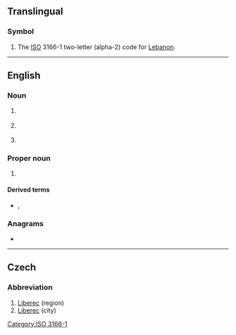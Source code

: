 {{also|lb|.lb|℔}}
==Translingual==

===Symbol===
{{head|mul|symbol}}
# The [[ISO]] 3166-1 two-letter (alpha-2) code for [[Lebanon]].

[[Category:ISO 3166-1]]

----

==English==

===Noun===
{{en-noun}}

# {{lb|en|soccer}} {{initialism of|left back|lang=en}}
# {{lb|en|American football}} {{initialism of|linebacker|lang=en}}
# {{lb|en|military}} {{initialism of|local board|lang=en}}<!--local draft board-->

===Proper noun===
{{en-proper noun}}

# {{lb|en|attributive}} {{initialism of|[[Langmuir]]–[[Blodgett]]|lang=en}}

====Derived terms====
* {{l|en|LB film}}, {{l|en|LB trough}}

===Anagrams===
* {{anagrams|en|B/L|BL}}

----

==Czech==

===Abbreviation===
{{rfc-header|Abbreviation}}
{{head|cs|abbreviation}}

# [[Liberec]] (region)
# [[Liberec]] (city)